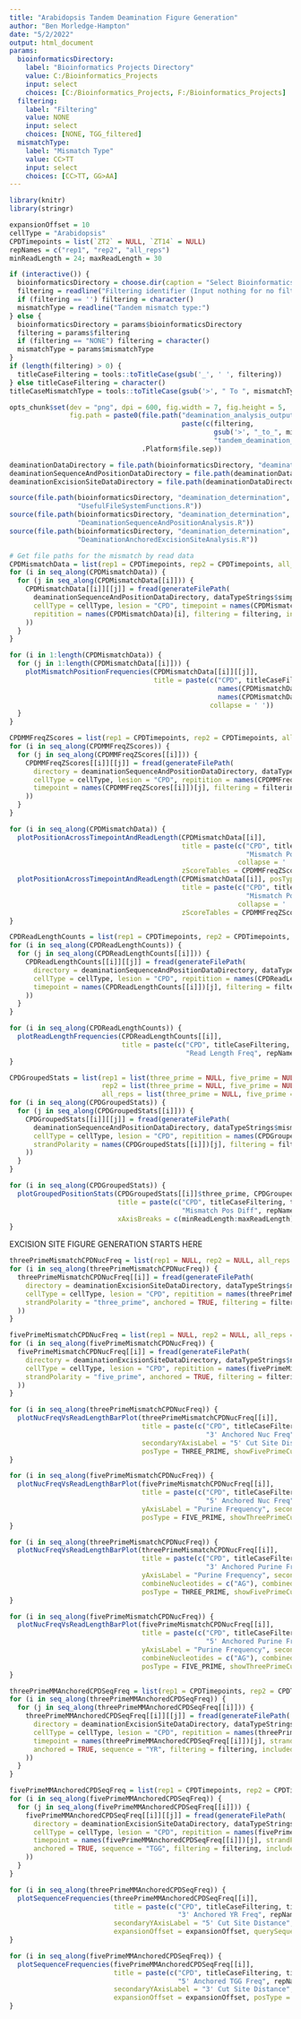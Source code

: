```yaml
---
title: "Arabidopsis Tandem Deamination Figure Generation"
author: "Ben Morledge-Hampton"
date: "5/2/2022"
output: html_document
params:
  bioinformaticsDirectory:
    label: "Bioinformatics Projects Directory"
    value: C:/Bioinformatics_Projects
    input: select
    choices: [C:/Bioinformatics_Projects, F:/Bioinformatics_Projects]
  filtering:
    label: "Filtering"
    value: NONE
    input: select
    choices: [NONE, TGG_filtered]
  mismatchType:
    label: "Mismatch Type"
    value: CC>TT
    input: select
    choices: [CC>TT, GG>AA]
---
```



```r
library(knitr)
library(stringr)

expansionOffset = 10
cellType = "Arabidopsis"
CPDTimepoints = list(`ZT2` = NULL, `ZT14` = NULL)
repNames = c("rep1", "rep2", "all_reps")
minReadLength = 24; maxReadLength = 30

if (interactive()) {
  bioinformaticsDirectory = choose.dir(caption = "Select Bioinformatics_Projects Directory")
  filtering = readline("Filtering identifier (Input nothing for no filtering):")
  if (filtering == '') filtering = character()
  mismatchType = readline("Tandem mismatch type:")
} else {
  bioinformaticsDirectory = params$bioinformaticsDirectory
  filtering = params$filtering
  if (filtering == "NONE") filtering = character()
  mismatchType = params$mismatchType
}
if (length(filtering) > 0) {
  titleCaseFiltering = tools::toTitleCase(gsub('_', ' ', filtering))
} else titleCaseFiltering = character()
titleCaseMismatchType = tools::toTitleCase(gsub('>', " To ", mismatchType))

opts_chunk$set(dev = "png", dpi = 600, fig.width = 7, fig.height = 5, 
               fig.path = paste0(file.path("deamination_analysis_output",cellType,
                                           paste(c(filtering,
                                                   gsub('>', "_to_", mismatchType),
                                                   "tandem_deamination_figures"), collapse = '_')),
                                 .Platform$file.sep))

deaminationDataDirectory = file.path(bioinformaticsDirectory, "deamination_determination", "data", cellType)
deaminationSequenceAndPositionDataDirectory = file.path(deaminationDataDirectory,"sequence_and_position_analysis")
deaminationExcisionSiteDataDirectory = file.path(deaminationDataDirectory, "excision_site_analysis")
```


```r
source(file.path(bioinformaticsDirectory, "deamination_determination", 'R',
                 "UsefulFileSystemFunctions.R"))
source(file.path(bioinformaticsDirectory, "deamination_determination", 'R',
                 "DeaminationSequenceAndPositionAnalysis.R"))
source(file.path(bioinformaticsDirectory, "deamination_determination", 'R',
                 "DeaminationAnchoredExcisionSiteAnalysis.R"))
```


```r
# Get file paths for the mismatch by read data
CPDMismatchData = list(rep1 = CPDTimepoints, rep2 = CPDTimepoints, all_reps = CPDTimepoints)
for (i in seq_along(CPDMismatchData)) {
  for (j in seq_along(CPDMismatchData[[i]])) {
    CPDMismatchData[[i]][[j]] = fread(generateFilePath(
      deaminationSequenceAndPositionDataDirectory, dataTypeStrings$simplifiedMismatches, ".tsv",
      cellType = cellType, lesion = "CPD", timepoint = names(CPDMismatchData[[i]])[j],
      repitition = names(CPDMismatchData)[i], filtering = filtering, includedMismatches = mismatchType
    ))
  }
}
```


```r
for (i in 1:length(CPDMismatchData)) {
  for (j in 1:length(CPDMismatchData[[i]])) {
    plotMismatchPositionFrequencies(CPDMismatchData[[i]][[j]],
                                    title = paste(c("CPD", titleCaseFiltering, titleCaseMismatchType,
                                                    names(CPDMismatchData)[i], 
                                                    names(CPDMismatchData[[i]])[j], "Mismatch Pos"),
                                                  collapse = ' '))
  }
}
```


```r
CPDMMFreqZScores = list(rep1 = CPDTimepoints, rep2 = CPDTimepoints, all_reps = CPDTimepoints)
for (i in seq_along(CPDMMFreqZScores)) {
  for (j in seq_along(CPDMMFreqZScores[[i]])) {
    CPDMMFreqZScores[[i]][[j]] = fread(generateFilePath(
      directory = deaminationSequenceAndPositionDataDirectory, dataTypeStrings$mismatchFrequencyZScores, ".tsv",
      cellType = cellType, lesion = "CPD", repitition = names(CPDMMFreqZScores)[i],
      timepoint = names(CPDMMFreqZScores[[i]])[j], filtering = filtering, includedMismatches = mismatchType
    ))
  }
}
```


```r
for (i in seq_along(CPDMismatchData)) {
  plotPositionAcrossTimepointAndReadLength(CPDMismatchData[[i]],
                                           title = paste(c("CPD", titleCaseFiltering, titleCaseMismatchType,
                                                           "Mismatch Pos Freq", repNames[i]),
                                                         collapse = ' '),
                                           zScoreTables = CPDMMFreqZScores[[i]])
  plotPositionAcrossTimepointAndReadLength(CPDMismatchData[[i]], posType = FIVE_PRIME,
                                           title = paste(c("CPD", titleCaseFiltering, titleCaseMismatchType,
                                                           "Mismatch Pos Freq", repNames[i]),
                                                         collapse = ' '),
                                           zScoreTables = CPDMMFreqZScores[[i]])
}
```


```r
CPDReadLengthCounts = list(rep1 = CPDTimepoints, rep2 = CPDTimepoints, all_reps = CPDTimepoints)
for (i in seq_along(CPDReadLengthCounts)) {
  for (j in seq_along(CPDReadLengthCounts[[i]])) {
    CPDReadLengthCounts[[i]][[j]] = fread(generateFilePath(
      directory = deaminationSequenceAndPositionDataDirectory, dataTypeStrings$readLengthcounts, ".tsv",
      cellType = cellType, lesion = "CPD", repitition = names(CPDReadLengthCounts)[i],
      timepoint = names(CPDReadLengthCounts[[i]])[j], filtering = filtering, includedMismatches = mismatchType
    ))
  }
}
```


```r
for (i in seq_along(CPDReadLengthCounts)) {
  plotReadLengthFrequencies(CPDReadLengthCounts[[i]],
                            title = paste(c("CPD", titleCaseFiltering, titleCaseMismatchType,
                                            "Read Length Freq", repNames[i]), collapse = ' '))
}
```


```r
CPDGroupedStats = list(rep1 = list(three_prime = NULL, five_prime = NULL),
                       rep2 = list(three_prime = NULL, five_prime = NULL),
                       all_reps = list(three_prime = NULL, five_prime = NULL))
for (i in seq_along(CPDGroupedStats)) {
  for (j in seq_along(CPDGroupedStats[[i]])) {
    CPDGroupedStats[[i]][[j]] = fread(generateFilePath(
      deaminationSequenceAndPositionDataDirectory, dataTypeStrings$mismatchPositionStats, ".tsv",
      cellType = cellType, lesion = "CPD", repitition = names(CPDGroupedStats)[i],
      strandPolarity = names(CPDGroupedStats[[i]])[j], filtering = filtering, includedMismatches = mismatchType
    ))
  }
}
```


```r
for (i in seq_along(CPDGroupedStats)) {
  plotGroupedPositionStats(CPDGroupedStats[[i]]$three_prime, CPDGroupedStats[[i]]$five_prime, POS_DIFF,
                           title = paste(c("CPD", titleCaseFiltering, titleCaseMismatchType,
                                           "Mismatch Pos Diff", repNames[i]), collapse = ' '),
                           xAxisBreaks = c(minReadLength:maxReadLength))
}
```

EXCISION SITE FIGURE GENERATION STARTS HERE

```r
threePrimeMismatchCPDNucFreq = list(rep1 = NULL, rep2 = NULL, all_reps = NULL)
for (i in seq_along(threePrimeMismatchCPDNucFreq)) {
  threePrimeMismatchCPDNucFreq[[i]] = fread(generateFilePath(
    directory = deaminationExcisionSiteDataDirectory, dataTypeStrings$nucleotideFrequencyData, ".tsv",
    cellType = cellType, lesion = "CPD", repitition = names(threePrimeMismatchCPDNucFreq)[i],
    strandPolarity = "three_prime", anchored = TRUE, filtering = filtering, includedMismatches = mismatchType
  ))
}

fivePrimeMismatchCPDNucFreq = list(rep1 = NULL, rep2 = NULL, all_reps = NULL)
for (i in seq_along(fivePrimeMismatchCPDNucFreq)) {
  fivePrimeMismatchCPDNucFreq[[i]] = fread(generateFilePath(
    directory = deaminationExcisionSiteDataDirectory, dataTypeStrings$nucleotideFrequencyData, ".tsv",
    cellType = cellType, lesion = "CPD", repitition = names(fivePrimeMismatchCPDNucFreq)[i],
    strandPolarity = "five_prime", anchored = TRUE, filtering = filtering, includedMismatches = mismatchType
  ))
}
```


```r
for (i in seq_along(threePrimeMismatchCPDNucFreq)) {
  plotNucFreqVsReadLengthBarPlot(threePrimeMismatchCPDNucFreq[[i]], 
                                 title = paste(c("CPD", titleCaseFiltering, titleCaseMismatchType,
                                                 "3' Anchored Nuc Freq", repNames[i]), collapse = ' '),
                                 secondaryYAxisLabel = "5' Cut Site Distance",
                                 posType = THREE_PRIME, showFivePrimeCutSite = TRUE, expansionOffset = expansionOffset)
}

for (i in seq_along(fivePrimeMismatchCPDNucFreq)) {
  plotNucFreqVsReadLengthBarPlot(fivePrimeMismatchCPDNucFreq[[i]], 
                                 title = paste(c("CPD", titleCaseFiltering, titleCaseMismatchType,
                                                 "5' Anchored Nuc Freq", repNames[i]), collapse = ' '),
                                 yAxisLabel = "Purine Frequency", secondaryYAxisLabel = "3' Cut Site Distance",
                                 posType = FIVE_PRIME, showThreePrimeCutSite = TRUE, expansionOffset = expansionOffset)
}
```


```r
for (i in seq_along(threePrimeMismatchCPDNucFreq)) {
  plotNucFreqVsReadLengthBarPlot(threePrimeMismatchCPDNucFreq[[i]], 
                                 title = paste(c("CPD", titleCaseFiltering, titleCaseMismatchType,
                                                 "3' Anchored Purine Freq", repNames[i]), collapse = ' '),
                                 yAxisLabel = "Purine Frequency", secondaryYAxisLabel = "5' Cut Site Distance",
                                 combineNucleotides = c("AG"), combinedNames = c("Purine"),
                                 posType = THREE_PRIME, showFivePrimeCutSite = TRUE, expansionOffset = expansionOffset)
}

for (i in seq_along(fivePrimeMismatchCPDNucFreq)) {
  plotNucFreqVsReadLengthBarPlot(fivePrimeMismatchCPDNucFreq[[i]], 
                                 title = paste(c("CPD", titleCaseFiltering, titleCaseMismatchType,
                                                 "5' Anchored Purine Freq", repNames[i]), collapse = ' '),
                                 yAxisLabel = "Purine Frequency", secondaryYAxisLabel = "3' Cut Site Distance",
                                 combineNucleotides = c("AG"), combinedNames = c("Purine"),
                                 posType = FIVE_PRIME, showThreePrimeCutSite = TRUE, expansionOffset = expansionOffset)
}
```


```r
threePrimeMMAnchoredCPDSeqFreq = list(rep1 = CPDTimepoints, rep2 = CPDTimepoints, all_reps = CPDTimepoints)
for (i in seq_along(threePrimeMMAnchoredCPDSeqFreq)) {
  for (j in seq_along(threePrimeMMAnchoredCPDSeqFreq[[i]])) {
    threePrimeMMAnchoredCPDSeqFreq[[i]][[j]] = fread(generateFilePath(
      directory = deaminationExcisionSiteDataDirectory, dataTypeStrings$sequenceFrequency, ".tsv",
      cellType = cellType, lesion = "CPD", repitition = names(threePrimeMMAnchoredCPDSeqFreq)[i],
      timepoint = names(threePrimeMMAnchoredCPDSeqFreq[[i]])[j], strandPolarity = "three_prime",
      anchored = TRUE, sequence = "YR", filtering = filtering, includedMismatches = mismatchType
    ))
  }
}

fivePrimeMMAnchoredCPDSeqFreq = list(rep1 = CPDTimepoints, rep2 = CPDTimepoints, all_reps = CPDTimepoints)
for (i in seq_along(fivePrimeMMAnchoredCPDSeqFreq)) {
  for (j in seq_along(fivePrimeMMAnchoredCPDSeqFreq[[i]])) {
    fivePrimeMMAnchoredCPDSeqFreq[[i]][[j]] = fread(generateFilePath(
      directory = deaminationExcisionSiteDataDirectory, dataTypeStrings$sequenceFrequency, ".tsv",
      cellType = cellType, lesion = "CPD", repitition = names(fivePrimeMMAnchoredCPDSeqFreq)[i],
      timepoint = names(fivePrimeMMAnchoredCPDSeqFreq[[i]])[j], strandPolarity = "five_prime",
      anchored = TRUE, sequence = "TGG", filtering = filtering, includedMismatches = mismatchType
    ))
  }
}
```


```r
for (i in seq_along(threePrimeMMAnchoredCPDSeqFreq)) {
  plotSequenceFrequencies(threePrimeMMAnchoredCPDSeqFreq[[i]],
                          title = paste(c("CPD", titleCaseFiltering, titleCaseMismatchType,
                                          "3' Anchored YR Freq", repNames[i]), collapse = ' '),
                          secondaryYAxisLabel = "5' Cut Site Distance", showFivePrimeCutSite = TRUE,
                          expansionOffset = expansionOffset, querySequences = c("CG","CA","TG","TA"))
}

for (i in seq_along(fivePrimeMMAnchoredCPDSeqFreq)) {
  plotSequenceFrequencies(fivePrimeMMAnchoredCPDSeqFreq[[i]],
                          title = paste(c("CPD", titleCaseFiltering, titleCaseMismatchType,
                                          "5' Anchored TGG Freq", repNames[i]), collapse = ' '),
                          secondaryYAxisLabel = "3' Cut Site Distance", showThreePrimeCutSite = TRUE,
                          expansionOffset = expansionOffset, posType = FIVE_PRIME, querySequences = c("TGG"))
}
```

